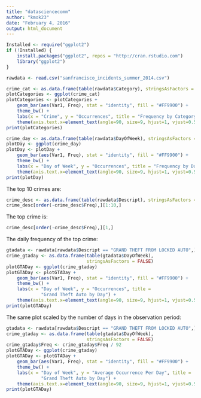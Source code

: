 ```yaml
---
title: "datasciencecomm"
author: "kmok23"
date: "February 4, 2016"
output: html_document
---
```

```r
Installed <- require("ggplot2")
if (!Installed) {
    install.packages("ggplot2", repos = "http://cran.rstudio.com")
    library("ggplot2")
}
```

```r
rawdata <- read.csv("sanfrancisco_incidents_summer_2014.csv")
```

```r
crime_cat <- as.data.frame(table(rawdata$Category), stringsAsFactors = FALSE)
plotCategories <- ggplot(crime_cat)
plotCategories <- plotCategories +
    geom_bar(aes(Var1, Freq), stat = "identity", fill = "#FF9900") + 
    theme_bw() + 
    labs(x = "Crime", y = "Occurrences", title = "Frequency by Category") + 
    theme(axis.text.x=element_text(angle=90, size=9, hjust=1, vjust=0.5))
print(plotCategories)
```

```r
crime_day <- as.data.frame(table(rawdata$DayOfWeek), stringsAsFactors = FALSE)
plotDay <- ggplot(crime_day)
plotDay <- plotDay + 
    geom_bar(aes(Var1, Freq), stat = "identity", fill = "#FF9900") + 
    theme_bw() + 
    labs(x = "Day of Week", y = "Occurrences", title = "Frequency by Day") + 
    theme(axis.text.x=element_text(angle=90, size=9, hjust=1, vjust=0.5))
print(plotDay)
```

The top 10 crimes are:
```r
crime_desc <- as.data.frame(table(rawdata$Descript), stringsAsFactors = FALSE)
crime_desc[order(-crime_desc$Freq),][1:10,]
```

The top crime is:
```r
crime_desc[order(-crime_desc$Freq),][1,]
```

The daily frequency of the top crime:
```r
gtadata <- rawdata[rawdata$Descript == "GRAND THEFT FROM LOCKED AUTO",]
crime_gtaday <- as.data.frame(table(gtadata$DayOfWeek),
                              stringsAsFactors = FALSE)
plotGTADay <- ggplot(crime_gtaday)
plotGTADay <- plotGTADay + 
    geom_bar(aes(Var1, Freq), stat = "identity", fill = "#FF9900") + 
    theme_bw() + 
    labs(x = "Day of Week", y = "Occurrences", title = 
             "Grand Theft Auto by Day") + 
    theme(axis.text.x=element_text(angle=90, size=9, hjust=1, vjust=0.5))
print(plotGTADay)
```

The same plot scaled by the number of days in the observation period:
```r
gtadata <- rawdata[rawdata$Descript == "GRAND THEFT FROM LOCKED AUTO",]
crime_gtaday <- as.data.frame(table(gtadata$DayOfWeek),
                              stringsAsFactors = FALSE)
crime_gtaday$Freq <- crime_gtaday$Freq / 92
plotGTADay <- ggplot(crime_gtaday)
plotGTADay <- plotGTADay + 
    geom_bar(aes(Var1, Freq), stat = "identity", fill = "#FF9900") + 
    theme_bw() + 
    labs(x = "Day of Week", y = "Average Occurrence Per Day", title = 
             "Grand Theft Auto by Day") + 
    theme(axis.text.x=element_text(angle=90, size=9, hjust=1, vjust=0.5))
print(plotGTADay)
```